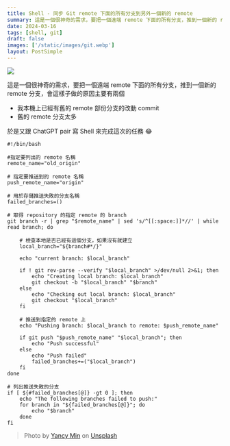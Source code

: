 ```yaml
---
title: Shell - 同步 Git remote 下面的所有分支到另外一個新的 remote
summary: 這是一個很神奇的需求，要把一個遠端 remote 下面的所有分支，推到一個新的 remote 分支
date: 2024-03-16
tags: [shell, git]
draft: false
images: ['/static/images/git.webp']
layout: PostSimple
---
```


![](https://image.cashwu.com/git.webp)

這是一個很神奇的需求，要把一個遠端 remote 下面的所有分支，推到一個新的 remote 分支，會這樣子做的原因主要有兩個

- 我本機上已經有舊的 remote 部份分支的改動 commit
- 舊的 remote 分支太多

於是又跟 ChatGPT pair 寫 Shell 來完成這次的任務 😂

```shell
#!/bin/bash

#指定要列出的 remote 名稱
remote_name="old_origin"

# 指定要推送到的 remote 名稱
push_remote_name="origin"

# 用於存儲推送失敗的分支名稱
failed_branches=()

# 取得 repository 的指定 remote 的 branch
git branch -r | grep "$remote_name" | sed 's/^[[:space:]]*//' | while read branch; do

    # 檢查本地是否已經有這個分支，如果沒有就建立
    local_branch="${branch#*/}"

    echo "current branch: $local_branch"

    if ! git rev-parse --verify "$local_branch" >/dev/null 2>&1; then
        echo "Creating local branch: $local_branch"
        git checkout -b "$local_branch" "$branch"
    else
        echo "Checking out local branch: $local_branch"
        git checkout "$local_branch"
    fi

    # 推送到指定的 remote 上
    echo "Pushing branch: $local_branch to remote: $push_remote_name"

    if git push "$push_remote_name" "$local_branch"; then
        echo "Push successful"
    else
        echo "Push failed"
        failed_branches+=("$local_branch")
    fi
done

# 列出推送失敗的分支
if [ ${#failed_branches[@]} -gt 0 ]; then
    echo "The following branches failed to push:"
    for branch in "${failed_branches[@]}"; do
        echo "$branch"
    done
fi
```

> Photo by [Yancy Min](https://unsplash.com/@yancymin?utm_content=creditCopyText&utm_medium=referral&utm_source=unsplash) on [Unsplash](https://unsplash.com/photos/a-close-up-of-a-text-description-on-a-computer-screen-842ofHC6MaI?utm_content=creditCopyText&utm_medium=referral&utm_source=unsplash)

